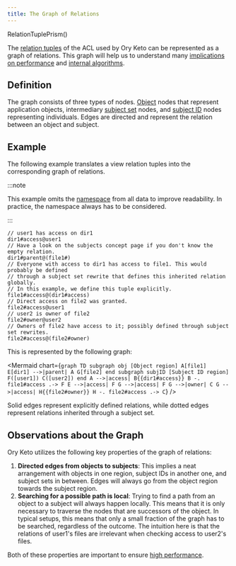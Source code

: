 ```yaml
---
title: The Graph of Relations
---
```


RelationTuplePrism()

The [relation tuples](./relation-tuples) of the ACL used by Ory Keto can be
represented as a graph of relations. This graph will help us to understand many
[implications on performance](../performance) and [internal algorithms](/TODO).

## Definition

The graph consists of three types of nodes. [Object](./objects) nodes that
represent application objects, intermediary
[subject set](./subjects#subject-sets) nodes, and
[subject ID](./subjects#subject-ids) nodes representing individuals. Edges are
directed and represent the relation between an object and subject.

## Example

The following example translates a view relation tuples into the corresponding
graph of relations.

:::note

This example omits the [namespace](./namespaces) from all data to improve
readability. In practice, the namespace always has to be considered.

:::

```keto-relation-tuples
// user1 has access on dir1
dir1#access@user1
// Have a look on the subjects concept page if you don't know the empty relation.
dir1#parent@(file1#)
// Everyone with access to dir1 has access to file1. This would probably be defined
// through a subject set rewrite that defines this inherited relation globally.
// In this example, we define this tuple explicitly.
file1#access@(dir1#access)
// Direct access on file2 was granted.
file2#access@user1
// user2 is owner of file2
file2#owner@user2
// Owners of file2 have access to it; possibly defined through subject set rewrites.
file2#access@(file2#owner)
```

This is represented by the following graph:

<Mermaid
  chart={`
graph TD
    subgraph obj [Object region]
    A[file1]
    E[dir1] -->|parent| A
    G[file2]
    end
    subgraph subjID [Subject ID region]
    F([user1])
    C([user2])
    end
    A -->|access| B{{dir1#access}}
    B -. file1#access .-> F
    E -->|access| F
    G -->|access| F
    G -->|owner| C
    G -->|access| H{{file2#owner}}
    H -. file2#access .-> C
`}
/>

Solid edges represent explicitly defined relations, while dotted edges represent
relations inherited through a subject set.

## Observations about the Graph

Ory Keto utilizes the following key properties of the graph of relations:

1. **Directed edges from objects to subjects**: This implies a neat arrangement
   with objects in one region, subject IDs in another one, and subject sets in
   between. Edges will always go from the object region towards the subject
   region.
2. **Searching for a possible path is local**: Trying to find a path from an
   object to a subject will always happen locally. This means that it is only
   necessary to traverse the nodes that are successors of the object. In typical
   setups, this means that only a small fraction of the graph has to be
   searched, regardless of the outcome. The intuition here is that the relations
   of user1's files are irrelevant when checking access to user2's files.

Both of these properties are important to ensure
[high performance](../performance).
